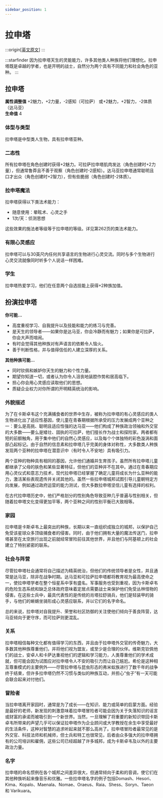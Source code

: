 ```yaml
---
sidebar_position: 1
---
```


# 拉申塔

:::origin[[英文原文](https://www.aonsrd.com/Races.aspsx?ItemName=Lashunta)]
:::

:::starfinder
因为拉申塔天生的灵能能力，许多其他类人种族将他们理想化。拉申塔既是卓越的学者，也是开明的战士，自然分为两个具有不同能力和社会角色的亚种。
:::

## 拉申塔

**属性调整值** +2魅力，+2力量，-2感知（可拉萨） 或+2魅力，+2智力，-2体质（达马亚）  
**生命值** 4

### 体型与类型

拉申塔是中型类人生物，具有拉申塔亚种。

### 二态性

所有拉申塔在角色创建时获得+2魅力。可拉萨拉申塔肌肉发达（角色创建时+2力量），但通常鲁莽且不善于观察（角色创建时-2感知）。达马亚拉申塔通常聪明且口才出众（角色创建时+2智力），但有些脆弱（角色创建时-2体质）。

### 拉申塔魔法

拉申塔获得以下类法术能力：
- 随意使用：晕眩术、心灵之手
- 1次/天：侦测思想

这些效果的施法者等级等于拉申塔的等级。详见第262页的类法术能力。

### 有限心灵感应

拉申塔可以与30英尺内任何共享语言的生物进行心灵交流。同时与多个生物进行心灵交流就像同时听多个人说话一样困难。

### 学生

拉申塔热爱学习，他们在任意两个自选技能上获得+2种族加值。

## 扮演拉申塔

**你可能...**
- 高度重视学习、自我提升以及技能和能力的练习与完善。
- 是天生的领导者——如果你是达马亚，你会冷静而有魅力；如果你是可拉萨，你会大声而喧闹。
- 有时会觉得其他种族对有声语言的依赖令人恼火。
- 善于判断性格，并与值得信任的人建立深厚的关系。

**其他种族可能...**
- 同时钦佩和嫉妒你天生的魅力和个性力量。
- 期望你知道一切，或者认为你令人沮丧地装腔作势和居高临下。
- 担心你会用心灵感应读取他们的思想。
- 质疑企业权力对你所谓的开明精英统治的影响。

### 外貌描述

为了在卡斯卓韦这个充满捕食者的世界中生存，被称为拉申塔的有心灵感应的类人生物进化出了适应性基因，使儿童在青春期根据所承受的压力发展成两个亚种之一：要么是高挑、聪明且适应性强的达马亚——他们构成了种族政治领袖和外交官的大多数——要么是矮壮、固执的可拉萨，他们擅长作为战士和探险家。两者都有短的前额触角，用于集中他们的自然心灵感应，以及每个个体独特的彩色漩涡和面部凸起标记。由于自然的信息素和拉申塔几乎完美的身体对称性，大多数类人种族发现两个亚种的拉申塔在潜意识中（有时令人不安地）具有吸引力。

两个亚种的物种具有相同的基因，允许他们通婚并生育孩子。虽然所有拉申塔儿童都继承了父母的肤色和某些显著特征，但他们的亚种并不在其中。通过在青春期应用心灵仪式和意志力技术，现代拉申塔已经掌握了确定儿童将成长为什么亚种的能力，激活某些表观遗传并关闭其他的。虽然一些拉申塔城邦试图引导儿童朝特定方向发展，例如通过政府运营的能力测试，但大多数拉申塔坚信儿童有选择的权利。

在古代拉申塔历史中，他们严格划分的性别角色导致亚种几乎普遍与性别相关，但随着拉申塔文化变得更加平等，两个亚种之间的性别平衡已大致相等。

### 家园

拉申塔是卡斯卓韦上最突出的种族，长期以来一直组织成独立的城邦，以保护自己免受该星球众多顶级捕食者的侵害。同时，由于他们拥有大量的魔法传送门，拉申塔甚至在太空旅行出现之前就经常冒险前往其他世界，并且他们与阿基顿上的社会建立了特别紧密的联系。

### 社会与阵营

尽管拉申塔社会通常将自己描述为精英统治，但他们的传统领导者是女性，并且通常是达马亚，除非在战争时期。达马亚和可拉萨拉申塔都将教育视为最高使命之一，使拉申塔学者在整个恒星系中享有盛名。军事服务也受到重视，因为卡斯卓韦的危险生态系统和缺乏总体政府意味着定居点需要战士来保护他们免受丛林怪物的侵害。在这些士兵中，最具代表性的是传统的肖塔拉舒骑兵，他们是轻装甲的骑手，与他们的蜥蜴坐骑形成心灵感应联系，并以它们的名字命名。

总的来说，拉申塔对自我提升、荣誉和社区防御的关注使他们倾向于善良阵营，达马亚倾向于更守序，而可拉萨则更混乱。

### 关系

拉申塔相信每种文化都有值得学习的东西，并且由于拉申塔外交官的传奇魅力，大多数其他种族尊重他们，并将他们视为盟友，或至少是合理的伙伴。维斯克钦佩他们的战士，安卓人和卡萨达重视他们的逻辑和学习能力，人类尊重他们的学术成就，但可能会因为试图应对拉申塔令人不安的吸引力而让自己尴尬。希伦是这种相互尊重模式的主要例外——尽管拉申塔与昆虫形态的弗米蚁族进行了数千年的战争终于结束，但许多拉申塔仍然不习惯与类似的种族互动，并担心“虫子”有一天可能会联合起来对付他们。

### 冒险者

当拉申塔离开家园时，通常是为了成长——在知识、能力或简单的启蒙方面。经验是最好的老师，新发现的刺激意味着拉申塔冒险者可能会因为关于失落知识的谣言或财富的承诺而被吸引到一个新世界。当然，一旦理解了将重要的新知识带回卡斯卓韦所带来的声望几乎可以保证拉申塔作为企业顾问或大学教授在余生中享受最好的生活条件，这种对智慧的追求听起来就不那么高尚了。拉申塔冒险者最常见的是外交官、科技法师和机械师，但士兵和特工也很常见，后者由众多强大的拉申塔拥有的公司培训和雇佣，这些公司已经超越了许多城邦，成为卡斯卓韦及以外的主要政治力量。

### 名字

拉申塔的命名惯例在各个城邦之间差异很大，但通常倾向于柔和的音调，使它们在其他种族听起来像音乐和优雅。一些拉申塔名字的例子包括Domash、Hesori、Kima、Kopalo、Maenala、Nomae、Oraeus、Raia、Shess、Soryn、Taeon 和 Varikuara。
